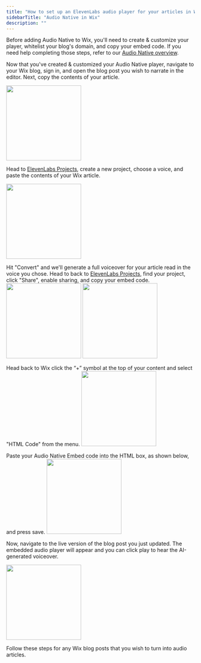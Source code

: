 ```yaml
---
title: "How to set up an ElevenLabs audio player for your articles in Wix"
sidebarTitle: "Audio Native in Wix"
description: ""
---
```

Before adding Audio Native to Wix, you'll need to create & customize your player, whitelist your blog's domain, and copy your embed code. If you need help completing those steps, refer to our [Audio Native overview](https://elevenlabs.io/docs/audio-native/overview).

Now that you've created & customized your Audio Native player, navigate to your Wix blog, sign in, and open the blog post you wish to narrate in the editor.
Next, copy the contents of your article.

<img height="200" src="/audio-native/images/wix_an_1.png" />

Head to [ElevenLabs Projects](https://elevenlabs.io/app/projects), create a new project, choose a voice, and paste the contents of your Wix article.

<img height="200" src="/audio-native/images/wix_an_2.png" />

Hit "Convert" and we'll generate a full voiceover for your article read in the voice you chose.
Head to back to [ElevenLabs Projects](https://elevenlabs.io/app/projects), find your project, click "Share", enable sharing, and copy your embed code.
<img height="200" src="/audio-native/images/wix_an_3.png" />
<img height="200" src="/audio-native/images/wix_an_4.png" />

Head back to Wix click the “+” symbol at the top of your content and select "HTML Code" from the menu. 
<img height="200" src="/audio-native/images/wix_an_5.png" />

Paste your Audio Native Embed code into the HTML box, as shown below, and press save.
<img height="200" src="/audio-native/images/wix_an_6.png" />

Now, navigate to the live version of the blog post you just updated. The embedded audio player will appear and you can click play to hear the AI-generated voiceover. 

<img height="200" src="/audio-native/images/wix_an_7.png" />

Follow these steps for any Wix blog posts that you wish to turn into audio articles.